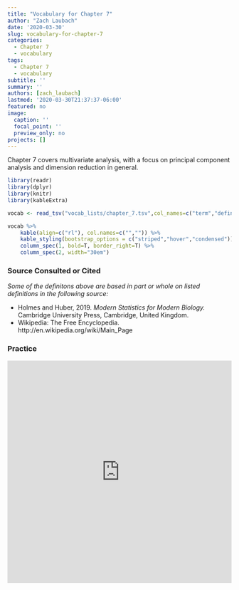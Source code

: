 ```yaml
---
title: "Vocabulary for Chapter 7"
author: "Zach Laubach"
date: '2020-03-30'
slug: vocabulary-for-chapter-7
categories:
  - Chapter 7
  - vocabulary
tags:
  - Chapter 7
  - vocabulary
subtitle: ''
summary: ''
authors: [zach_laubach]
lastmod: '2020-03-30T21:37:37-06:00'
featured: no
image:
  caption: ''
  focal_point: ''
  preview_only: no
projects: []
---
```


Chapter 7 covers multivariate analysis, with a focus on principal component analysis and
dimension reduction in general.

```r
library(readr)
library(dplyr)
library(knitr)
library(kableExtra)
```

```r
vocab <- read_tsv("vocab_lists/chapter_7.tsv",col_names=c("term","definition")) 

vocab %>% 
    kable(align=c("rl"), col.names=c("","")) %>%
    kable_styling(bootstrap_options = c("striped","hover","condensed")) %>%
    column_spec(1, bold=T, border_right=T) %>%
    column_spec(2, width="30em")
```

### Source Consulted or Cited

*Some of the definitons above are based in part or whole on listed definitions in the following source:*

- Holmes and Huber, 2019. *Modern Statistics for Modern Biology.* Cambridge University Press, 
Cambridge, United Kingdom.
- Wikipedia: The Free Encyclopedia. http://en.wikipedia.org/wiki/Main_Page

### Practice

<iframe src="https://quizlet.com/499545557/flashcards/embed?i=2ldef3&x=1jj1" height="500" width="100%" style="border:0"></iframe>

